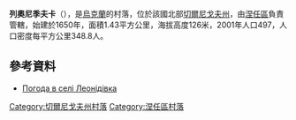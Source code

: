 {{coord|50|47|59|N|31|57|28|E|scale:100000|display=title}}

'''列奧尼季夫卡'''（{{lang-uk|Леонідівка}}），是[[烏克蘭|烏克蘭]]的村落，位於該國北部[[切爾尼戈夫州|切爾尼戈夫州]]，由[[涅任區|涅任區]]負責管轄，始建於1650年，面積1.43平方公里，海拔高度126米，2001年人口497，人口密度每平方公里348.8人。

==參考資料==
* [http://weather.in.ua/ua/chernigovskaja/13262 Погода в селі Леонідівка] {{Wayback|url=http://weather.in.ua/ua/chernigovskaja/13262 |date=20111220095838 }}

[[Category:切爾尼戈夫州村落|Category:切爾尼戈夫州村落]]
[[Category:涅任區村落|Category:涅任區村落]]


{{Chernihiv-geo-stub}}